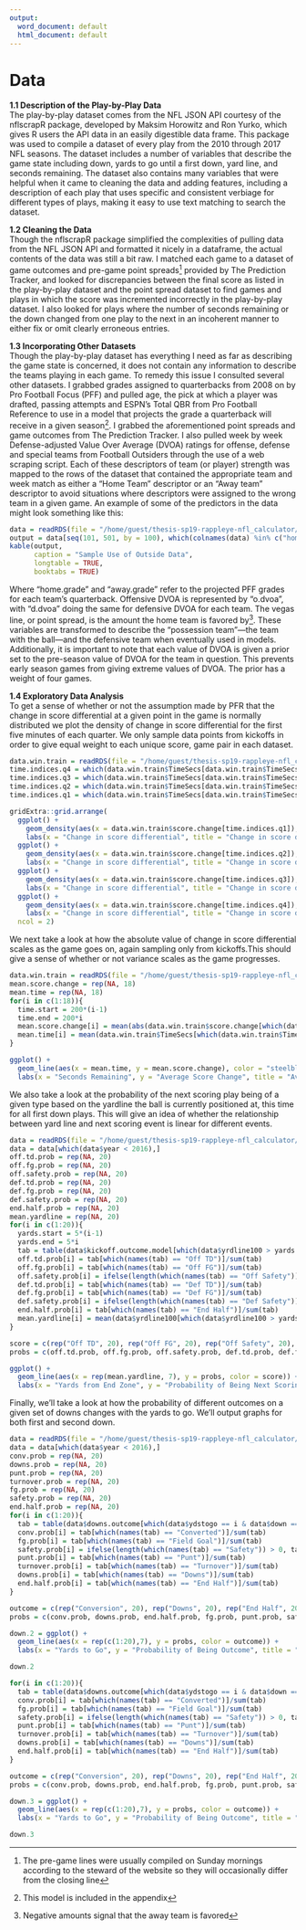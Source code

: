 ```yaml
---
output:
  word_document: default
  html_document: default
---
```

# Data

**1.1 Description of the Play-by-Play Data**  
The play-by-play dataset comes from the NFL JSON API courtesy of the nflscrapR package, developed by Maksim Horowitz and Ron Yurko, which gives R users the API data in an easily digestible data frame. This package was used to compile a dataset of every play from the 2010 through 2017 NFL seasons. The dataset includes a number of variables that describe the game state including down, yards to go until a first down, yard line, and seconds remaining. The dataset also contains many variables that were helpful when it came to cleaning the data and adding features, including a description of each play that uses specific and consistent verbiage for different types of plays, making it easy to use text matching to search the dataset.

**1.2 Cleaning the Data**  
Though the nflscrapR package simplified the complexities of pulling data from the NFL JSON API and formatted it nicely in a dataframe, the actual contents of the data was still a bit raw. I matched each game to a dataset of game outcomes and pre-game point spreads^[The pre-game lines were usually compiled on Sunday mornings according to the steward of the website so they will occasionally differ from the closing line] provided by The Prediction Tracker, and looked for discrepancies between the final score as listed in the play-by-play dataset and the point spread dataset to find games and plays in which the score was incremented incorrectly in the play-by-play dataset. I also looked for plays where the number of seconds remaining or the down changed from one play to the next in an incoherent manner to either fix or omit clearly erroneous entries.

**1.3 Incorporating Other Datasets**  
Though the play-by-play dataset has everything I need as far as describing the game state is concerned, it does not contain any information to describe the teams playing in each game. To remedy this issue I consulted several other datasets. I grabbed grades assigned to quarterbacks from 2008 on by Pro Football Focus (PFF) and pulled age, the pick at which a player was drafted, passing attempts and ESPN’s Total QBR from Pro Football Reference to use in a model that projects the grade a quarterback will receive in a given season^[This model is included in the appendix]. I grabbed the aforementioned point spreads and game outcomes from The Prediction Tracker. I also pulled week by week Defense-adjusted Value Over Average (DVOA) ratings for offense, defense and special teams from Football Outsiders through the use of a web scraping script. Each of these descriptors of team (or player) strength was mapped to the rows of the dataset that contained the appropriate team and week match as either a “Home Team” descriptor or an “Away team” descriptor to avoid situations where descriptors were assigned to the wrong team in a given game. An example of some of the predictors in the data might look something like this:


```r
data = readRDS(file = "/home/guest/thesis-sp19-rappleye-nfl_calculator/data.win.train.Rda")
output = data[seq(101, 501, by = 100), which(colnames(data) %in% c("home.o.dvoa", "home.d.dvoa", "away.o.dvoa", "away.d.dvoa", "vegas.line", "home.grade", "away.grade"))]
kable(output, 
      caption = "Sample Use of Outside Data",
      longtable = TRUE,
      booktabs = TRUE)
```

Where "home.grade" and "away.grade" refer to the projected PFF grades for each team's quarterback. Offensive DVOA is represented by "o.dvoa", with "d.dvoa" doing the same for defensive DVOA for each team. The vegas line, or point spread, is the amount the home team is favored by^[Negative amounts signal that the away team is favored]. These variables are transformed to describe the "possession team"—the team with the ball—and the defensive team when eventually used in models. Additionally, it is important to note that each value of DVOA is given a prior set to the pre-season value of DVOA for the team in question. This prevents early season games from giving extreme values of DVOA. The prior has a weight of four games.  

**1.4 Exploratory Data Analysis**    
To get a sense of whether or not the assumption made by PFR that the change in score differential at a given point in the game is normally distributed we plot the density of change in score differential for the first five minutes of each quarter. We only sample data points from kickoffs in order to give equal weight to each unique score, game pair in each dataset.  

```r
data.win.train = readRDS(file = "/home/guest/thesis-sp19-rappleye-nfl_calculator/data.win.train.Rda")
time.indices.q4 = which(data.win.train$TimeSecs[data.win.train$TimeSecs > 600] > 600 & data.win.train$TimeSecs[data.win.train$TimeSecs > 600] <= 900)
time.indices.q3 = which(data.win.train$TimeSecs[data.win.train$TimeSecs > 600] > 1500 & data.win.train$TimeSecs[data.win.train$TimeSecs > 600] <= 1800)
time.indices.q2 = which(data.win.train$TimeSecs[data.win.train$TimeSecs > 600] > 2400 & data.win.train$TimeSecs[data.win.train$TimeSecs > 600] <= 2700)
time.indices.q1 = which(data.win.train$TimeSecs[data.win.train$TimeSecs > 600] > 3300 & data.win.train$TimeSecs[data.win.train$TimeSecs > 600] <= 3600)

gridExtra::grid.arrange(
  ggplot() +
    geom_density(aes(x = data.win.train$score.change[time.indices.q1]), color = "steelblue") +
    labs(x = "Change in score differential", title = "Change in score differential", subtitle = "First five minutes of first quarter"),
  ggplot() +
    geom_density(aes(x = data.win.train$score.change[time.indices.q2]), color = "darkorange") +
    labs(x = "Change in score differential", title = "Change in score differential", subtitle = "First five minutes of second quarter"),
  ggplot() +
    geom_density(aes(x = data.win.train$score.change[time.indices.q3]), color = "darkred") +
    labs(x = "Change in score differential", title = "Change in score differential", subtitle = "First five minutes of third quarter"),
  ggplot() +
    geom_density(aes(x = data.win.train$score.change[time.indices.q4]), color = "darkgreen") +
    labs(x = "Change in score differential", title = "Change in score differential", subtitle = "First five minutes of fourth quarter"),
  ncol = 2)
```

We next take a look at how the absolute value of change in score differential scales as the game goes on, again sampling only from kickoffs.This should give a sense of whether or not variance scales as the game progresses.

```r
data.win.train = readRDS(file = "/home/guest/thesis-sp19-rappleye-nfl_calculator/data.win.train.Rda")
mean.score.change = rep(NA, 18)
mean.time = rep(NA, 18)
for(i in c(1:18)){
  time.start = 200*(i-1)
  time.end = 200*i
  mean.score.change[i] = mean(abs(data.win.train$score.change[which(data.win.train$TimeSecs > time.start & data.win.train$TimeSecs <= time.end)]))
  mean.time[i] = mean(data.win.train$TimeSecs[which(data.win.train$TimeSecs > time.start & data.win.train$TimeSecs <= time.end)])
}

ggplot() +
  geom_line(aes(x = mean.time, y = mean.score.change), color = "steelblue") +
  labs(x = "Seconds Remaining", y = "Average Score Change", title = "Average Score Change vs. Seconds Remaining", subtitle = "2010 to 2015 NFL data")
```

We also take a look at the probability of the next scoring play being of a given type based on the yardline the ball is currently positioned at, this time for all first down plays. This will give an idea of whether the relationship between yard line and next scoring event is linear for different events.  

```r
data = readRDS(file = "/home/guest/thesis-sp19-rappleye-nfl_calculator/cleaned-data-part-4.Rda")
data = data[which(data$year < 2016),]
off.td.prob = rep(NA, 20)
off.fg.prob = rep(NA, 20)
off.safety.prob = rep(NA, 20)
def.td.prob = rep(NA, 20)
def.fg.prob = rep(NA, 20)
def.safety.prob = rep(NA, 20)
end.half.prob = rep(NA, 20)
mean.yardline = rep(NA, 20)
for(i in c(1:20)){
  yards.start = 5*(i-1)
  yards.end = 5*i
  tab = table(data$kickoff.outcome.model[which(data$yrdline100 > yards.start & data$yrdline100 <= yards.end & data$down == 1)])
  off.td.prob[i] = tab[which(names(tab) == "Off TD")]/sum(tab)
  off.fg.prob[i] = tab[which(names(tab) == "Off FG")]/sum(tab)
  off.safety.prob[i] = ifelse(length(which(names(tab) == "Off Safety")) > 0, tab[which(names(tab) == "Off Safety")]/sum(tab), 0)
  def.td.prob[i] = tab[which(names(tab) == "Def TD")]/sum(tab)
  def.fg.prob[i] = tab[which(names(tab) == "Def FG")]/sum(tab)
  def.safety.prob[i] = ifelse(length(which(names(tab) == "Def Safety")) > 0, tab[which(names(tab) == "Def Safety")]/sum(tab), 0)
  end.half.prob[i] = tab[which(names(tab) == "End Half")]/sum(tab)
  mean.yardline[i] = mean(data$yrdline100[which(data$yrdline100 > yards.start & data$yrdline100 <= yards.end & data$down == 1)])
}

score = c(rep("Off TD", 20), rep("Off FG", 20), rep("Off Safety", 20), rep("Def TD", 20), rep("Def FG", 20), rep("Def Safety", 20), rep("End Half", 20))
probs = c(off.td.prob, off.fg.prob, off.safety.prob, def.td.prob, def.fg.prob, def.safety.prob, end.half.prob)

ggplot() +
  geom_line(aes(x = rep(mean.yardline, 7), y = probs, color = score)) +
  labs(x = "Yards from End Zone", y = "Probability of Being Next Scoring Event", title = "P(Next Scoring Event) vs. Yard Line", subtitle = "2010 to 2015 NFL data")
```

Finally, we'll take a look at how the probability of different outcomes on a given set of downs changes with the yards to go. We'll output graphs for both first and second down.

```r
data = readRDS(file = "/home/guest/thesis-sp19-rappleye-nfl_calculator/cleaned-data-part-4.Rda")
data = data[which(data$year < 2016),]
conv.prob = rep(NA, 20)
downs.prob = rep(NA, 20)
punt.prob = rep(NA, 20)
turnover.prob = rep(NA, 20)
fg.prob = rep(NA, 20)
safety.prob = rep(NA, 20)
end.half.prob = rep(NA, 20)
for(i in c(1:20)){
  tab = table(data$downs.outcome[which(data$ydstogo == i & data$down == 2)])
  conv.prob[i] = tab[which(names(tab) == "Converted")]/sum(tab)
  fg.prob[i] = tab[which(names(tab) == "Field Goal")]/sum(tab)
  safety.prob[i] = ifelse(length(which(names(tab) == "Safety")) > 0, tab[which(names(tab) == "Safety")]/sum(tab), 0)
  punt.prob[i] = tab[which(names(tab) == "Punt")]/sum(tab)
  turnover.prob[i] = tab[which(names(tab) == "Turnover")]/sum(tab)
  downs.prob[i] = tab[which(names(tab) == "Downs")]/sum(tab)
  end.half.prob[i] = tab[which(names(tab) == "End Half")]/sum(tab)
}

outcome = c(rep("Conversion", 20), rep("Downs", 20), rep("End Half", 20), rep("Field Goal", 20), rep("Punt", 20), rep("Safety", 20), rep("Turnover", 20))
probs = c(conv.prob, downs.prob, end.half.prob, fg.prob, punt.prob, safety.prob, turnover.prob)

down.2 = ggplot() +
  geom_line(aes(x = rep(c(1:20),7), y = probs, color = outcome)) +
  labs(x = "Yards to Go", y = "Probability of Being Outcome", title = "P(Downs Outcome) vs. Yards to Go on 2nd Down", subtitle = "2010 to 2015 NFL data")

down.2

for(i in c(1:20)){
  tab = table(data$downs.outcome[which(data$ydstogo == i & data$down == 3)])
  conv.prob[i] = tab[which(names(tab) == "Converted")]/sum(tab)
  fg.prob[i] = tab[which(names(tab) == "Field Goal")]/sum(tab)
  safety.prob[i] = ifelse(length(which(names(tab) == "Safety")) > 0, tab[which(names(tab) == "Safety")]/sum(tab), 0)
  punt.prob[i] = tab[which(names(tab) == "Punt")]/sum(tab)
  turnover.prob[i] = tab[which(names(tab) == "Turnover")]/sum(tab)
  downs.prob[i] = tab[which(names(tab) == "Downs")]/sum(tab)
  end.half.prob[i] = tab[which(names(tab) == "End Half")]/sum(tab)
}

outcome = c(rep("Conversion", 20), rep("Downs", 20), rep("End Half", 20), rep("Field Goal", 20), rep("Punt", 20), rep("Safety", 20), rep("Turnover", 20))
probs = c(conv.prob, downs.prob, end.half.prob, fg.prob, punt.prob, safety.prob, turnover.prob)

down.3 = ggplot() +
  geom_line(aes(x = rep(c(1:20),7), y = probs, color = outcome)) +
  labs(x = "Yards to Go", y = "Probability of Being Outcome", title = "P(Downs Outcome) vs. Yards to Go on 3rd Down", subtitle = "2010 to 2015 NFL data")

down.3
```
